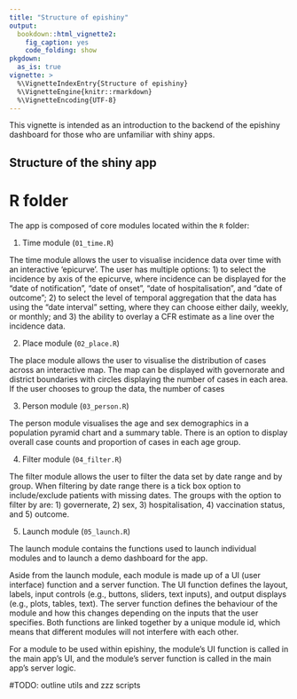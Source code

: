 ```yaml
---
title: "Structure of epishiny"
output:
  bookdown::html_vignette2:
    fig_caption: yes
    code_folding: show
pkgdown:
  as_is: true
vignette: >
  %\VignetteIndexEntry{Structure of epishiny}
  %\VignetteEngine{knitr::rmarkdown}
  %\VignetteEncoding{UTF-8}
---
```


This vignette is intended as an introduction to the backend of the epishiny
dashboard for those who are unfamiliar with shiny apps.

## Structure of the shiny app

# R folder

The app is composed of core modules located within the `R` folder:

1) Time module (`01_time.R`)

The time module allows the user to visualise incidence data over time with an
interactive 'epicurve'. The user has multiple options: 1) to select the incidence
by axis of the epicurve, where incidence can be displayed for the "date of notification", 
"date of onset", "date of hospitalisation", and "date of outcome"; 2) to select the 
level of temporal aggregation that the data has using the "date interval" setting,
where they can choose either daily, weekly, or monthly; and 3) the ability to overlay 
a CFR estimate as a line over the incidence data.

2) Place module (`02_place.R`)

The place module allows the user to visualise the distribution of cases across
an interactive map. The map can be displayed with governorate and district
boundaries with circles displaying the number of cases in each area. If the user
chooses to group the data, the number of cases

3) Person module (`03_person.R`)

The person module visualises the age and sex demographics in a population pyramid
chart and a summary table. There is an option to display overall case counts and
proportion of cases in each age group.

4) Filter module (`04_filter.R`)

The filter module allows the user to filter the data set by date range and by group.
When filtering by date range there is a tick box option to include/exclude patients
with missing dates. The groups with the option to filter by are: 1) governerate,
2) sex, 3) hospitalisation, 4) vaccination status, and 5) outcome.

5) Launch module (`05_launch.R`)

The launch module contains the functions used to launch individual modules and to
launch a demo dashboard for the app.

Aside from the launch module, each module is made up of a UI (user interface)
function and a server function. The UI function defines the layout, labels, input
controls (e.g., buttons, sliders, text inputs), and output displays (e.g., plots,
tables, text). The server function defines the behaviour of the module and how 
this changes depending on the inputs that the user specifies.
Both functions are linked together by a unique module id, which means that different
modules will not interfere with each other.

For a module to be used within epishiny, the module's UI function is called in
the main app's UI, and the module's server function is called in the main app's
server logic.

#TODO: outline utils and zzz scripts
